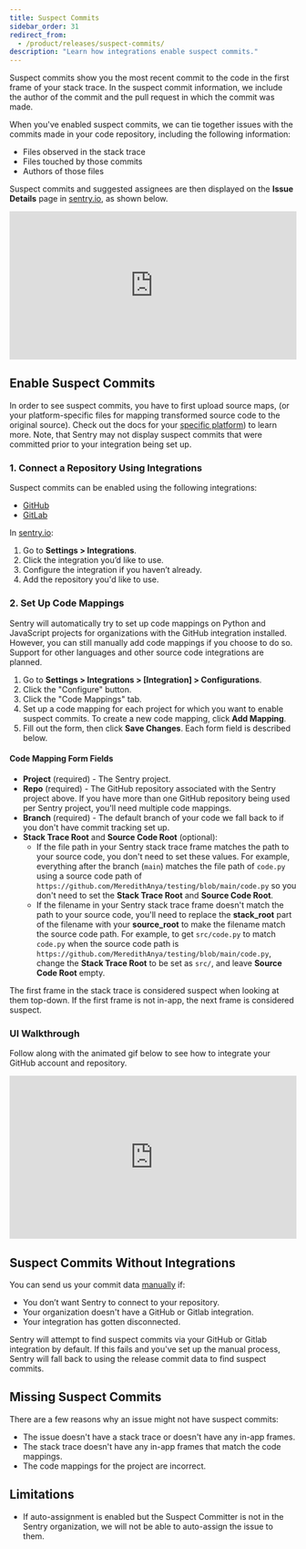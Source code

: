 ```yaml
---
title: Suspect Commits
sidebar_order: 31
redirect_from:
  - /product/releases/suspect-commits/
description: "Learn how integrations enable suspect commits."
---
```


<Include name="only-error-issues-note.mdx" />

Suspect commits show you the most recent commit to the code in the first frame of your stack trace. In the suspect commit information, we include the author of the commit and the pull request in which the commit was made.

When you've enabled suspect commits, we can tie together issues with the commits made in your code repository, including the following information:

- Files observed in the stack trace
- Files touched by those commits
- Authors of those files

Suspect commits and suggested assignees are then displayed on the **Issue Details** page in [sentry.io](https://sentry.io), as shown below.

<div style="position: relative; padding-bottom: calc(43.44919786096257% + 41px); height: 0; width: 100%">
  <iframe
    src="https://demo.arcade.software/XIrI8grPiEtHHSfCpCOt?embed"
    frameborder="0"
    loading="lazy"
    webkitallowfullscreen
    mozallowfullscreen
    allowfullscreen
    style="position: absolute; top: 0; left: 0; width: 100%; height: 100%;color-scheme: light;"
    title="FE Tutorial -> See Suspect Commits & Suggested Assignees"
  ></iframe>
</div>

## Enable Suspect Commits

In order to see suspect commits, you have to first upload source maps, (or your platform-specific files for mapping transformed source code to the original source). Check out the docs for your [specific platform](/platforms/)) to learn more. Note, that Sentry may not display suspect commits that were committed prior to your integration being set up.

### 1. Connect a Repository Using Integrations

Suspect commits can be enabled using the following integrations:

- [GitHub](/product/integrations/source-code-mgmt/github/)
- [GitLab](/product/integrations/source-code-mgmt/gitlab/)

In [sentry.io](https://sentry.io):

1. Go to **Settings > Integrations**.
1. Click the integration you’d like to use.
1. Configure the integration if you haven’t already.
1. Add the repository you'd like to use.

### 2. Set Up Code Mappings

<Note>

Sentry will automatically try to set up code mappings on Python and JavaScript projects for organizations with the GitHub integration installed. However, you can still manually add code mappings if you choose to do so. Support for other languages and other source code integrations are planned.

</Note>

1. Go to **Settings > Integrations > [Integration] > Configurations**.
1. Click the "Configure" button.
1. Click the "Code Mappings" tab.
1. Set up a code mapping for each project for which you want to enable suspect commits. To create a new code mapping, click **Add Mapping**.
1. Fill out the form, then click **Save Changes**. Each form field is described below.

#### Code Mapping Form Fields

- **Project** (required) - The Sentry project.
- **Repo** (required) - The GitHub repository associated with the Sentry project above. If you have more than one GitHub repository being used per Sentry project, you'll need multiple code mappings.
- **Branch** (required) - The default branch of your code we fall back to if you don't have commit tracking set up.
- **Stack Trace Root** and **Source Code Root** (optional):
  - If the file path in your Sentry stack trace frame matches the path to your source code, you don't need to set these values. For example, everything after the branch (`main`) matches the file path of `code.py` using a source code path of `https://github.com/MeredithAnya/testing/blob/main/code.py` so you don't need to set the **Stack Trace Root** and **Source Code Root**.
  - If the filename in your Sentry stack trace frame doesn't match the path to your source code, you'll need to replace the **stack_root** part of the filename with your **source_root** to make the filename match the source code path. For example, to get `src/code.py` to match `code.py` when the source code path is `https://github.com/MeredithAnya/testing/blob/main/code.py`, change the **Stack Trace Root** to be set as `src/`, and leave **Source Code Root** empty.

The first frame in the stack trace is considered suspect when looking at them top-down. If the first frame is not in-app, the next frame is considered suspect.

### UI Walkthrough

Follow along with the animated gif below to see how to integrate your GitHub account and repository.

<div style="position: relative; padding-bottom: calc(48.66707997520149% + 41px); height: 0; width: 100%">
  <iframe
    src="https://demo.arcade.software/OlEYtzImezSBwsV8SVc8?embed"
    frameborder="0"
    loading="lazy"
    webkitallowfullscreen
    mozallowfullscreen
    allowfullscreen
    style="position: absolute; top: 0; left: 0; width: 100%; height: 100%;color-scheme: light;"
    title="FE Tutorial -> Install GitHub Config & Add Code Mapping"
  ></iframe>
</div>

## Suspect Commits Without Integrations

You can send us your commit data [manually](/product/releases/associate-commits/) if:

- You don’t want Sentry to connect to your repository.
- Your organization doesn't have a GitHub or Gitlab integration.
- Your integration has gotten disconnected.

Sentry will attempt to find suspect commits via your GitHub or Gitlab integration by default. If this fails and you've set up the manual process, Sentry will fall back to using the release commit data to find suspect commits.

## Missing Suspect Commits

There are a few reasons why an issue might not have suspect commits:

- The issue doesn't have a stack trace or doesn't have any in-app frames.
- The stack trace doesn't have any in-app frames that match the code mappings.
- The code mappings for the project are incorrect.

## Limitations

- If auto-assignment is enabled but the Suspect Committer is not in the Sentry organization, we will not be able to auto-assign the issue to them.
